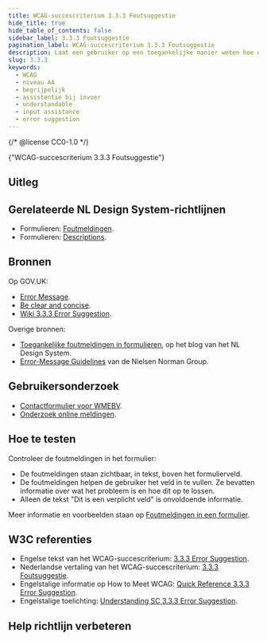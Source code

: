 ```yaml
---
title: WCAG-succescriterium 3.3.3 Foutsuggestie
hide_title: true
hide_table_of_contents: false
sidebar_label: 3.3.3 Foutsuggestie
pagination_label: WCAG-succescriterium 3.3.3 Foutsuggestie
description: Laat een gebruiker op een toegankelijke manier weten hoe een formulierveld goed in te vullen.
slug: 3.3.3
keywords:
  - WCAG
  - niveau AA
  - begrijpelijk
  - assistentie bij invoer
  - understandable
  - input assistance
  - error suggestion
---
```


{/* @license CC0-1.0 */}


<WcagHeadingGroup level={1} conformanceLevel="Niveau AA">
  {"WCAG-succescriterium 3.3.3 Foutsuggestie"}
</WcagHeadingGroup>

## Uitleg

<Summary />

## Gerelateerde NL Design System-richtlijnen

- Formulieren: [Foutmeldingen](/richtlijnen/formulieren/foutmeldingen).
- Formulieren: [Descriptions](/richtlijnen/formulieren/descriptions).

## Bronnen

Op GOV.UK:

- [<span lang="en">Error Message</span>](https://design-system.service.gov.uk/components/error-message/).
- [<span lang="en">Be clear and concise</span>](https://design-system.service.gov.uk/components/error-message/#be-clear-and-concise).
- [<span lang="en">Wiki 3.3.3 Error Suggestion</span>](https://github.com/alphagov/wcag-primer/wiki/3.3.3).

Overige bronnen:

- [Toegankelijke foutmeldingen in formulieren](/blog/toegankelijke-foutmeldingen-formulieren), op het blog van het NL Design System.
- [<span lang="en">Error-Message Guidelines</span>](https://www.nngroup.com/articles/error-message-guidelines/) van de Nielsen Norman Group.

## Gebruikersonderzoek

- [Contactformulier voor WMEBV](https://gebruikersonderzoeken.nl/docs/onderzoek-bekijken/wmebv/vng-online-formulieren).
- [Onderzoek online meldingen](https://gebruikersonderzoeken.nl/docs/onderzoek-bekijken/utrecht-online-meldingen).

<CTAGebruikersonderzoek />

## Hoe te testen

Controleer de foutmeldingen in het formulier:

- De foutmeldingen staan zichtbaar, in tekst, boven het formulierveld.
- De foutmeldingen helpen de gebruiker het veld in te vullen. Ze bevatten informatie over wat het probleem is en hoe dit op te lossen.
- Alleen de tekst "Dit is een verplicht veld" is onvoldoende informatie.

Meer informatie en voorbeelden staan op [Foutmeldingen in een formulier](https://nldesignsystem.nl/richtlijnen/formulieren/foutmeldingen).

## W3C referenties

- Engelse tekst van het WCAG-succescriterium: [<span lang="en">3.3.3 Error Suggestion</span>](https://www.w3.org/TR/WCAG22/#error-suggestion).
- Nederlandse vertaling van het WCAG-succescriterium: [3.3.3 Foutsuggestie](https://www.w3.org/Translations/WCAG22-nl/#foutsuggestie).
- Engelstalige informatie op <span lang="en">How to Meet WCAG</span>: [<span lang="en">Quick Reference 3.3.3 Error Suggestion</span>](https://www.w3.org/WAI/WCAG22/quickref/#error-suggestion).
- Engelstalige toelichting: [<span lang="en">Understanding SC 3.3.3 Error Suggestion</span>](https://www.w3.org/WAI/WCAG22/Understanding/error-suggestion.html).

<SpotlightSection>
  <Markdown omitH1 headinglevel={3}>
    <Disclaimer />
  </Markdown>
</SpotlightSection>

## Help richtlijn verbeteren

<Markdown omitH1 headinglevel={3}>
  <WCAGFooterInfo />
</Markdown>
